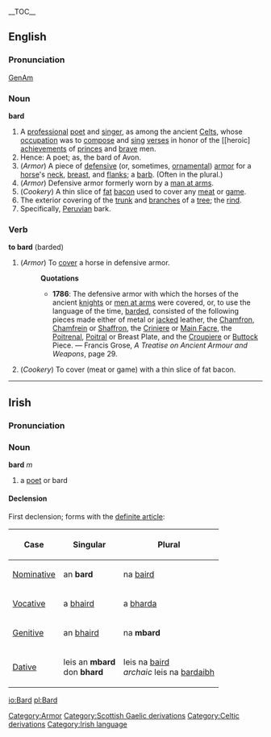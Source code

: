 {{wikipedia}}
__TOC__
==English==
===Pronunciation===
[[w:General American|GenAm]] {{IPA|[b&#593;&#633;d]}}
===Noun===
'''bard'''
# A [[professional]] [[poet]] and [[singer]], as among the ancient [[Celt]]s, whose [[occupation]] was to [[compose]] and [[sing]] [[verse]]s in honor of the [[heroic] [[achievement]]s of [[prince]]s and [[brave]] men.
# Hence: A poet; as, the bard of Avon.
#(''Armor'') [[Category:Armor]] A piece of [[defensive]] (or, sometimes, [[ornamental]]) [[armor]] for a [[horse]]'s [[neck]], [[breast]], and [[flanks]]; a [[barb]]. (Often in the plural.)
#(''Armor'') Defensive armor formerly worn by a [[man at arm]]s.
#(''Cookery'') A thin slice of [[fat]] [[bacon]] used to cover any [[meat]] or [[game]].
#The exterior covering of the [[trunk]] and [[branch]]es of a [[tree]]; the [[rind]].
#Specifically, [[Peruvian]] bark.
===Verb===
'''to bard''' (barded)
#(''Armor'') To [[cover]] a horse in defensive armor.
#:'''Quotations'''
#:*'''1786''': The defensive armor with which the horses of the ancient [[knight]]s or [[men at arm]]s were covered, or, to use the language of the time, [[barded]], consisted of the following pieces made either of metal or [[jacked]] leather, the [[Chamfron]], [[Chamfrein]] or [[Shaffron]], the [[Criniere]] or [[Main Facre]], the [[Poitrenal]], [[Poitral]] or Breast Plate, and the [[Croupiere]] or [[Buttock]] Piece.  &mdash; Francis Grose, ''A Treatise on Ancient Armour and Weapons'', page 29.
#(''Cookery'') To cover (meat or game) with a thin slice of fat bacon.
[[Category:Scottish Gaelic derivations]][[Category:Celtic derivations]]

----

==Irish==
===Pronunciation===
{{IPA|[b&#593;&#720;rd]}}
===Noun===
'''bard''' ''m''
#a [[poet]] or bard

====Declension====
First declension; forms with the [[definite article]]:
{|border="1" cellpadding="2"
!Case
!Singular
!Plural
|-
| [[Nominative]]
| an '''bard'''
| na [[baird]]
|-
| [[Vocative]]
| a [[baird|bhaird]]
| a [[barda|bharda]]
|-
| [[Genitive]]
| an [[baird|bhaird]]
| na '''mbard'''
|-
| [[Dative]]
| leis an '''mbard'''<br>don '''bhard'''
| leis na [[baird]]<br>''archaic'' leis na [[bardaibh]]
|}

[[Category:Irish language]]

[[io:Bard]]
[[pl:Bard]]